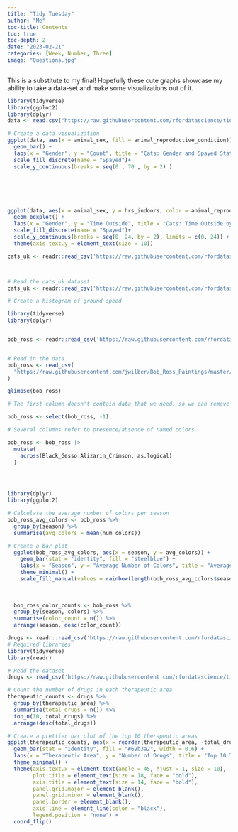 ```yaml
---
title: "Tidy Tuesday"
author: "Me"
toc-title: Contents
toc: true
toc-depth: 2
date: "2023-02-21"
categories: [Week, Number, Three]
image: "Questions.jpg"
---
```


This is a substitute to my final! Hopefully these cute graphs showcase my ability to take a data-set and make some visualizations out of it. 

```r
library(tidyverse)
library(ggplot2)
library(dplyr)
data <- read.csv("https://raw.githubusercontent.com/rfordatascience/tidytuesday/master/data/2023/2023-01-31/cats_uk_reference.csv")

# Create a data visualization
ggplot(data, aes(x = animal_sex, fill = animal_reproductive_condition)) +
  geom_bar() +
  labs(x = "Gender", y = "Count", title = "Cats: Gender and Spayed Status") +
  scale_fill_discrete(name = "Spayed")+
  scale_y_continuous(breaks = seq(0 , 70 , by = 2) )






ggplot(data, aes(x = animal_sex, y = hrs_indoors, color = animal_reproductive_condition)) +
  geom_boxplot() +
  labs(x = "Gender", y = "Time Outside", title = "Cats: Time Outside by Gender and Spayed Status") +
  scale_fill_discrete(name = "Spayed")+
  scale_y_continuous(breaks = seq(0, 24, by = 2), limits = c(0, 24)) +
  theme(axis.text.y = element_text(size = 10))

cats_uk <- readr::read_csv('https://raw.githubusercontent.com/rfordatascience/tidytuesday/master/data/2023/2023-01-31/cats_uk.csv')



# Read the cats_uk dataset
cats_uk <- readr::read_csv('https://raw.githubusercontent.com/rfordatascience/tidytuesday/master/data/2023/2023-01-31/cats_uk.csv')

# Create a histogram of ground speed

```

```r
library(tidyverse)
library(dplyr)


bob_ross <- readr::read_csv('https://raw.githubusercontent.com/rfordatascience/tidytuesday/master/data/2023/2023-02-21/bob_ross.csv')


# Read in the data
bob_ross <- read_csv(
  "https://raw.githubusercontent.com/jwilber/Bob_Ross_Paintings/master/data/bob_ross_paintings.csv",
) 

glimpse(bob_ross)

# The first column doesn't contain data that we need, so we can remove it

bob_ross <- select(bob_ross, -1)

# Several columns refer to presence/absence of named colors.

bob_ross <- bob_ross |> 
  mutate(
    across(Black_Gesso:Alizarin_Crimson, as.logical)
  )




library(dplyr)
library(ggplot2)

# Calculate the average number of colors per season
bob_ross_avg_colors <- bob_ross %>%
  group_by(season) %>%
  summarise(avg_colors = mean(num_colors))

# Create a bar plot
  ggplot(bob_ross_avg_colors, aes(x = season, y = avg_colors)) +
    geom_bar(stat = "identity", fill = "steelblue") +
    labs(x = "Season", y = "Average Number of Colors", title = "Average Number of Colors per Season") +
    theme_minimal() +
    scale_fill_manual(values = rainbow(length(bob_ross_avg_colors$season)))
  
  
  
  bob_ross_color_counts <- bob_ross %>%
  group_by(season, colors) %>%
  summarise(color_count = n()) %>%
  arrange(season, desc(color_count))


```

```r
drugs <- readr::read_csv('https://raw.githubusercontent.com/rfordatascience/tidytuesday/master/data/2023/2023-03-14/drugs.csv')
# Required libraries
library(tidyverse)
library(readr)

# Read the dataset
drugs <- read_csv('https://raw.githubusercontent.com/rfordatascience/tidytuesday/master/data/2023/2023-03-14/drugs.csv')

# Count the number of drugs in each therapeutic area
therapeutic_counts <- drugs %>%
  group_by(therapeutic_area) %>%
  summarise(total_drugs = n()) %>%
  top_n(10, total_drugs) %>%
  arrange(desc(total_drugs))

# Create a prettier bar plot of the top 10 therapeutic areas
ggplot(therapeutic_counts, aes(x = reorder(therapeutic_area, -total_drugs), y = total_drugs)) +
  geom_bar(stat = "identity", fill = "#69b3a2", width = 0.6) +
  labs(x = "Therapeutic Area", y = "Number of Drugs", title = "Top 10 Therapeutic Areas") +
  theme_minimal() +
  theme(axis.text.x = element_text(angle = 45, hjust = 1, size = 10),
        plot.title = element_text(size = 18, face = "bold"),
        axis.title = element_text(size = 14, face = "bold"),
        panel.grid.major = element_blank(),
        panel.grid.minor = element_blank(),
        panel.border = element_blank(),
        axis.line = element_line(color = "black"),
        legend.position = "none") +
  coord_flip()


```



